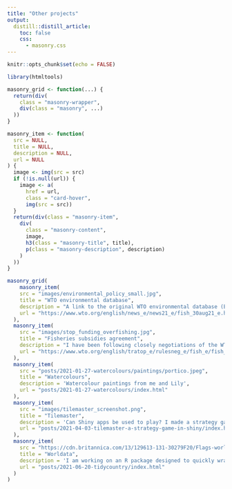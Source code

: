 ```yaml
---
title: "Other projects"
output:
  distill::distill_article:
    toc: false
    css:
      - masonry.css
---
```


```r
knitr::opts_chunk$set(echo = FALSE)
```


```r

library(htmltools)

masonry_grid <- function(...) {
  return(div(
    class = "masonry-wrapper",
    div(class = "masonry", ...)
  ))
}

masonry_item <- function(
  src = NULL,
  title = NULL,
  description = NULL,
  url = NULL
) {
  image <- img(src = src)
  if (!is.null(url)) {
    image <- a(
      href = url,
      class = "card-hover",
      img(src = src))
  }
  return(div(class = "masonry-item",
    div(
      class = "masonry-content",
      image,
      h3(class = "masonry-title", title),
      p(class = "masonry-description", description)
    )
  ))
}

masonry_grid(
    masonry_item(
    src = "images/environmental_policy_small.jpg",
    title = "WTO environmental database",
    description = "A link to the original WTO environmental database (EDB)",
    url = "https://www.wto.org/english/news_e/news21_e/fish_30aug21_e.htm"
  ),
  masonry_item(
    src = "images/stop_funding_overfishing.jpg",
    title = "Fisheries subsidies agreement",
    description = "I have been following closely negotiations of the WTO agreement on fisheries subsidies. This is our chance to save the oceans. Let’s stop overfishing!",
    url = "https://www.wto.org/english/tratop_e/rulesneg_e/fish_e/fish_e.htm"
  ),
  masonry_item(
    src = "posts/2021-01-27-watercolours/paintings/portico.jpeg",
    title = "Watercolours",
    description = 'Watercolour paintings from me and Lily',
    url = "posts/2021-01-27-watercolours/index.html"
  ),
  masonry_item(
    src = "images/tilemaster_screenshot.png",
    title = "Tilemaster",
    description = 'Can Shiny apps be used to play? I made a strategy game in Shiny',
    url = "posts/2021-04-03-tilemaster-a-strategy-game-in-shiny/index.html"
  ),
  masonry_item(
    src = "https://cdn.britannica.com/13/129613-131-30279F20/Flags-world-flags-Country-history-blog-travel-2009.jpg",
    title = "Worldata",
    description = 'I am working on an R package designed to quickly wrangle, merge and explore country data',
    url = "posts/2021-06-20-tidycountry/index.html"
  )
)
```


 







